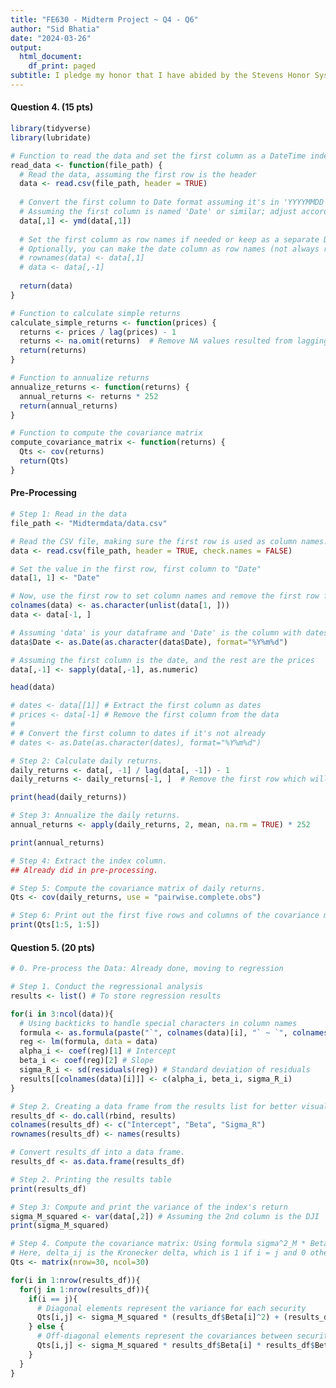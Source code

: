 ```yaml
---
title: "FE630 - Midterm Project ~ Q4 - Q6"
author: "Sid Bhatia"
date: "2024-03-26"
output:
  html_document:
    df_print: paged
subtitle: I pledge my honor that I have abided by the Stevens Honor System.
---
```


#### Question 4. (15 pts)

```r
library(tidyverse)
library(lubridate)

# Function to read the data and set the first column as a DateTime index
read_data <- function(file_path) {
  # Read the data, assuming the first row is the header
  data <- read.csv(file_path, header = TRUE)
  
  # Convert the first column to Date format assuming it's in 'YYYYMMDD' format
  # Assuming the first column is named 'Date' or similar; adjust accordingly
  data[,1] <- ymd(data[,1])
  
  # Set the first column as row names if needed or keep as a separate Date column
  # Optionally, you can make the date column as row names (not always recommended for time series data in R)
  # rownames(data) <- data[,1]
  # data <- data[,-1]
  
  return(data)
}

# Function to calculate simple returns
calculate_simple_returns <- function(prices) {
  returns <- prices / lag(prices) - 1
  returns <- na.omit(returns)  # Remove NA values resulted from lagging
  return(returns)
}

# Function to annualize returns
annualize_returns <- function(returns) {
  annual_returns <- returns * 252
  return(annual_returns)
}

# Function to compute the covariance matrix
compute_covariance_matrix <- function(returns) {
  Qts <- cov(returns)
  return(Qts)
}
```

#### Pre-Processing

```r
# Step 1: Read in the data
file_path <- "Midtermdata/data.csv"

# Read the CSV file, making sure the first row is used as column names.
data <- read.csv(file_path, header = TRUE, check.names = FALSE)

# Set the value in the first row, first column to "Date"
data[1, 1] <- "Date"

# Now, use the first row to set column names and remove the first row from the data
colnames(data) <- as.character(unlist(data[1, ]))
data <- data[-1, ]

# Assuming 'data' is your dataframe and 'Date' is the column with dates in YYYYMMDD format
data$Date <- as.Date(as.character(data$Date), format="%Y%m%d")

# Assuming the first column is the date, and the rest are the prices
data[,-1] <- sapply(data[,-1], as.numeric)

head(data)
```


```r
# dates <- data[[1]] # Extract the first column as dates
# prices <- data[-1] # Remove the first column from the data
# 
# # Convert the first column to dates if it's not already
# dates <- as.Date(as.character(dates), format="%Y%m%d")

# Step 2: Calculate daily returns.
daily_returns <- data[, -1] / lag(data[, -1]) - 1
daily_returns <- daily_returns[-1, ]  # Remove the first row which will be NA.

print(head(daily_returns))

# Step 3: Annualize the daily returns.
annual_returns <- apply(daily_returns, 2, mean, na.rm = TRUE) * 252

print(annual_returns)

# Step 4: Extract the index column.
## Already did in pre-processing.

# Step 5: Compute the covariance matrix of daily returns.
Qts <- cov(daily_returns, use = "pairwise.complete.obs")

# Step 6: Print out the first five rows and columns of the covariance matrix.
print(Qts[1:5, 1:5])
```

#### Question 5. (20 pts)

```r
# 0. Pre-process the Data: Already done, moving to regression

# Step 1. Conduct the regressional analysis
results <- list() # To store regression results

for(i in 3:ncol(data)){
  # Using backticks to handle special characters in column names
  formula <- as.formula(paste("`", colnames(data)[i], "` ~ `", colnames(data)[2], "`", sep = ""))
  reg <- lm(formula, data = data)
  alpha_i <- coef(reg)[1] # Intercept
  beta_i <- coef(reg)[2] # Slope
  sigma_R_i <- sd(residuals(reg)) # Standard deviation of residuals
  results[[colnames(data)[i]]] <- c(alpha_i, beta_i, sigma_R_i)
}

# Step 2. Creating a data frame from the results list for better visualization
results_df <- do.call(rbind, results)
colnames(results_df) <- c("Intercept", "Beta", "Sigma_R")
rownames(results_df) <- names(results)

# Convert results_df into a data frame.
results_df <- as.data.frame(results_df)

# Step 2. Printing the results table
print(results_df)

# Step 3: Compute and print the variance of the index's return
sigma_M_squared <- var(data[,2]) # Assuming the 2nd column is the DJI
print(sigma_M_squared)

# Step 4. Compute the covariance matrix: Using formula sigma^2_M * Beta_i * Beta_j + delta_ij * sigma^2_Ri
# Here, delta_ij is the Kronecker delta, which is 1 if i = j and 0 otherwise
Qts <- matrix(nrow=30, ncol=30)

for(i in 1:nrow(results_df)){
  for(j in 1:nrow(results_df)){
    if(i == j){
      # Diagonal elements represent the variance for each security
      Qts[i,j] <- sigma_M_squared * (results_df$Beta[i]^2) + (results_df$Sigma_R[i]^2)
    } else {
      # Off-diagonal elements represent the covariances between securities
      Qts[i,j] <- sigma_M_squared * results_df$Beta[i] * results_df$Beta[j]
    }
  }
}
```


